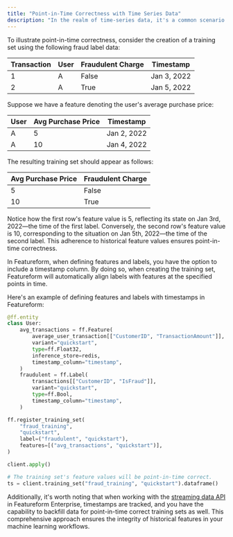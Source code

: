 ```yaml
---
title: "Point-in-Time Correctness with Time Series Data"
description: "In the realm of time-series data, it's a common scenario for feature values to evolve over time. For instance, in a fraud detection model, you might define a feature like user's average transaction amount based on a series of transactions from your users. This value will continuously change as new transactions pour in. A typical training set comprises a label (what the model aims to predict) and a set of features. Each row often represents a historical transaction. Therefore, it's crucial for the feature values in these rows to reflect their state at the time of the associated label. This concept is known as point-in-time correctness, where we need to obtain the historical values of features."
---
```


To illustrate point-in-time correctness, consider the creation of a training set using the following fraud label data:

| Transaction | User | Fraudulent Charge | Timestamp   |
| ----------- | ---- | ----------------- | ----------- |
| 1           | A    | False             | Jan 3, 2022 |
| 2           | A    | True              | Jan 5, 2022 |

Suppose we have a feature denoting the user's average purchase price:

| User | Avg Purchase Price | Timestamp   |
| ---- | ------------------ | ----------- |
| A    | 5                  | Jan 2, 2022 |
| A    | 10                 | Jan 4, 2022 |

The resulting training set should appear as follows:

| Avg Purchase Price | Fraudulent Charge |
| ------------------ | ----------------- |
| 5                  | False             |
| 10                 | True              |

Notice how the first row's feature value is 5, reflecting its state on Jan 3rd, 2022—the time of the first label. Conversely, the second row's feature value is 10, corresponding to the situation on Jan 5th, 2022—the time of the second label. This adherence to historical feature values ensures point-in-time correctness.

In Featureform, when defining features and labels, you have the option to include a timestamp column. By doing so, when creating the training set, Featureform will automatically align labels with features at the specified points in time.

Here's an example of defining features and labels with timestamps in Featureform:

```python
@ff.entity
class User:
    avg_transactions = ff.Feature(
        average_user_transaction[["CustomerID", "TransactionAmount"]],
        variant="quickstart",
        type=ff.Float32,
        inference_store=redis,
        timestamp_column="timestamp",
    )
    fraudulent = ff.Label(
        transactions[["CustomerID", "IsFraud"]],
        variant="quickstart",
        type=ff.Bool,
        timestamp_column="timestamp",
    )

ff.register_training_set(
    "fraud_training",
    "quickstart",
    label=("fraudulent", "quickstart"),
    features=[("avg_transactions", "quickstart")],
)

client.apply()

# The training set's feature values will be point-in-time correct.
ts = client.training_set("fraud_training", "quickstart").dataframe()
```

Additionally, it's worth noting that when working with the [streaming data API](/concepts/streaming) in Featureform Enterprise, timestamps are tracked, and you have the capability to backfill data for point-in-time correct training sets as well. This comprehensive approach ensures the integrity of historical features in your machine learning workflows.

